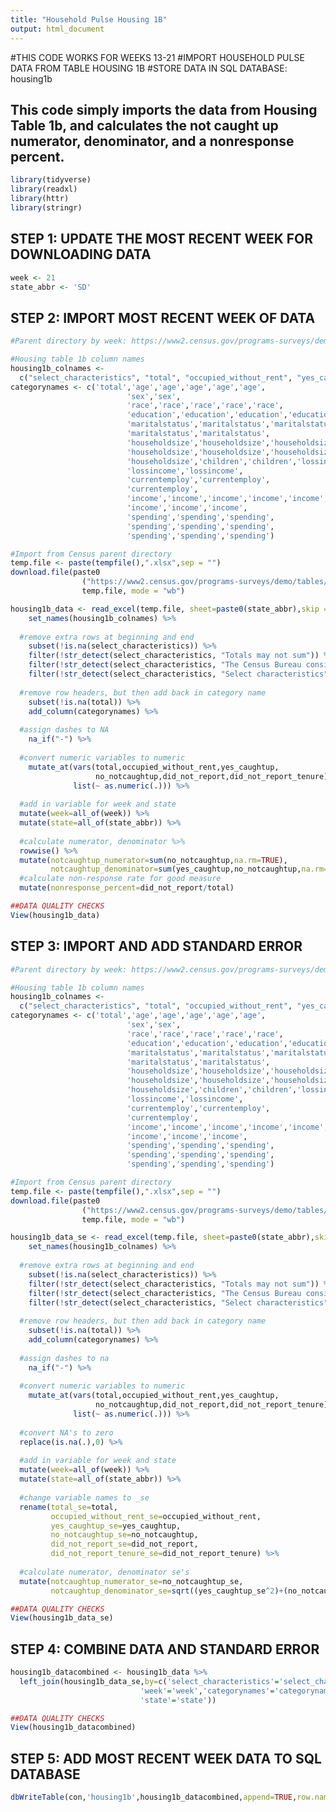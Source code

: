 ```yaml
---
title: "Household Pulse Housing 1B"
output: html_document
---
```


#THIS CODE WORKS FOR WEEKS 13-21
#IMPORT HOUSEHOLD PULSE DATA FROM TABLE HOUSING 1B
#STORE DATA IN SQL DATABASE: housing1b

## This code simply imports the data from Housing Table 1b, and calculates the not caught up numerator, denominator, and a nonresponse percent.


```r
library(tidyverse)
library(readxl)
library(httr)
library(stringr)
```

## STEP 1: UPDATE THE MOST RECENT WEEK FOR DOWNLOADING DATA
```r
week <- 21
state_abbr <- 'SD'
```

## STEP 2: IMPORT MOST RECENT WEEK OF DATA
```r
#Parent directory by week: https://www2.census.gov/programs-surveys/demo/tables/hhp/2020/

#Housing table 1b column names
housing1b_colnames <-
  c("select_characteristics", "total", "occupied_without_rent", "yes_caughtup", "no_notcaughtup", "did_not_report", "did_not_report_tenure")
categorynames <- c('total','age','age','age','age','age',
                          'sex','sex',
                          'race','race','race','race','race',
                          'education','education','education','education',
                          'maritalstatus','maritalstatus','maritalstatus',
                          'maritalstatus','maritalstatus',
                          'householdsize','householdsize','householdsize',
                          'householdsize','householdsize','householdsize',
                          'householdsize','children','children','lossincome',
                          'lossincome','lossincome',
                          'currentemploy','currentemploy',
                          'currentemploy',
                          'income','income','income','income','income','income',
                          'income','income','income',
                          'spending','spending','spending',
                          'spending','spending','spending',
                          'spending','spending','spending')

#Import from Census parent directory
temp.file <- paste(tempfile(),".xlsx",sep = "")
download.file(paste0
                ("https://www2.census.gov/programs-surveys/demo/tables/hhp/2020/wk",week,"/housing1b_week",week,".xlsx"), 
                temp.file, mode = "wb")

housing1b_data <- read_excel(temp.file, sheet=paste0(state_abbr),skip = 5) %>%
    set_names(housing1b_colnames) %>%
  
  #remove extra rows at beginning and end
    subset(!is.na(select_characteristics)) %>%
    filter(!str_detect(select_characteristics, "Totals may not sum")) %>%
    filter(!str_detect(select_characteristics, "The Census Bureau considers")) %>%
    filter(!str_detect(select_characteristics, "Select characteristics")) %>%
  
  #remove row headers, but then add back in category name
    subset(!is.na(total)) %>%
    add_column(categorynames) %>%
  
  #assign dashes to NA
    na_if("-") %>%
  
  #convert numeric variables to numeric
    mutate_at(vars(total,occupied_without_rent,yes_caughtup,
                   no_notcaughtup,did_not_report,did_not_report_tenure),
              list(~ as.numeric(.))) %>%
  
  #add in variable for week and state
  mutate(week=all_of(week)) %>%
  mutate(state=all_of(state_abbr)) %>%
  
  #calculate numerator, denominator %>%
  rowwise() %>%
  mutate(notcaughtup_numerator=sum(no_notcaughtup,na.rm=TRUE),
         notcaughtup_denominator=sum(yes_caughtup,no_notcaughtup,na.rm=TRUE)) %>%
  #calculate non-response rate for good measure
  mutate(nonresponse_percent=did_not_report/total)

##DATA QUALITY CHECKS
View(housing1b_data)

```

## STEP 3: IMPORT AND ADD STANDARD ERROR
```r
#Parent directory by week: https://www2.census.gov/programs-surveys/demo/tables/hhp/2020/

#Housing table 1b column names
housing1b_colnames <-
  c("select_characteristics", "total", "occupied_without_rent", "yes_caughtup", "no_notcaughtup", "did_not_report", "did_not_report_tenure")
categorynames <- c('total','age','age','age','age','age',
                          'sex','sex',
                          'race','race','race','race','race',
                          'education','education','education','education',
                          'maritalstatus','maritalstatus','maritalstatus',
                          'maritalstatus','maritalstatus',
                          'householdsize','householdsize','householdsize',
                          'householdsize','householdsize','householdsize',
                          'householdsize','children','children','lossincome',
                          'lossincome','lossincome',
                          'currentemploy','currentemploy',
                          'currentemploy',
                          'income','income','income','income','income','income',
                          'income','income','income',
                          'spending','spending','spending',
                          'spending','spending','spending',
                          'spending','spending','spending')

#Import from Census parent directory
temp.file <- paste(tempfile(),".xlsx",sep = "")
download.file(paste0
                ("https://www2.census.gov/programs-surveys/demo/tables/hhp/2020/wk",week,"/housing1b_se_week",week,".xlsx"), 
                temp.file, mode = "wb")

housing1b_data_se <- read_excel(temp.file, sheet=paste0(state_abbr),skip = 5) %>%
    set_names(housing1b_colnames) %>%
  
  #remove extra rows at beginning and end
    subset(!is.na(select_characteristics)) %>%
    filter(!str_detect(select_characteristics, "Totals may not sum")) %>%
    filter(!str_detect(select_characteristics, "The Census Bureau considers")) %>%
    filter(!str_detect(select_characteristics, "Select characteristics")) %>%
  
  #remove row headers, but then add back in category name
    subset(!is.na(total)) %>%
    add_column(categorynames) %>%
  
  #assign dashes to na
    na_if("-") %>%
  
  #convert numeric variables to numeric
    mutate_at(vars(total,occupied_without_rent,yes_caughtup,
                   no_notcaughtup,did_not_report,did_not_report_tenure),
              list(~ as.numeric(.))) %>%
  
  #convert NA's to zero
  replace(is.na(.),0) %>%
  
  #add in variable for week and state
  mutate(week=all_of(week)) %>%
  mutate(state=all_of(state_abbr)) %>%
  
  #change variable names to _se
  rename(total_se=total,
         occupied_without_rent_se=occupied_without_rent,
         yes_caughtup_se=yes_caughtup,
         no_notcaughtup_se=no_notcaughtup,
         did_not_report_se=did_not_report,
         did_not_report_tenure_se=did_not_report_tenure) %>%
  
  #calculate numerator, denominator se's
  mutate(notcaughtup_numerator_se=no_notcaughtup_se,
         notcaughtup_denominator_se=sqrt((yes_caughtup_se^2)+(no_notcaughtup_se^2))) 

##DATA QUALITY CHECKS
View(housing1b_data_se)

```

## STEP 4: COMBINE DATA AND STANDARD ERROR
```r
housing1b_datacombined <- housing1b_data %>%
  left_join(housing1b_data_se,by=c('select_characteristics'='select_characteristics',
                             'week'='week','categorynames'='categorynames',
                             'state'='state'))

##DATA QUALITY CHECKS
View(housing1b_datacombined)
```

## STEP 5: ADD MOST RECENT WEEK DATA TO SQL DATABASE
```r
dbWriteTable(con,'housing1b',housing1b_datacombined,append=TRUE,row.names=FALSE)
```

